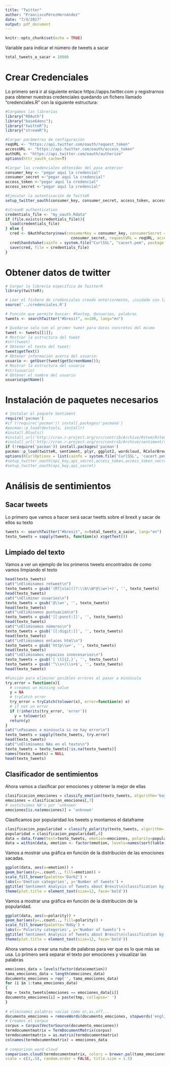 ```yaml
---
title: "Twitter"
author: "FranciscoPérezHernández"
date: "7/4/2017"
output: pdf_document
---
```


```r
knitr::opts_chunk$set(echo = TRUE)
```

Variable para indicar el número de tweets a sacar
```r
total_tweets_a_sacar = 10000
```


# Crear Credenciales

Lo primero será ir al siguiente enlace https://apps.twitter.com y registrarnos para obtener nuestras credenciales quedando un fichero llamado "credenciales.R" con la siguiente estructura:
```r
#Cargamos las librerías
library("ROAuth")
library("base64enc");
library("twitteR");
library("streamR");

#Cargar parámetros de configuración
reqURL <- "https://api.twitter.com/oauth/request_token"
accessURL <- "https://api.twitter.com/oauth/access_token"
authURL <- "https://api.twitter.com/oauth/authorize"
options(httr_oauth_cache=T)

#Cargar las credenciales obtenidas del paso anterior
consumer_key <- "pegar aquí la credencial"
consumer_secret <-"pegar aquí la credencial"
access_token <-"pegar aquí la credencial"
access_secret <-"pegar aquí la credencial"

#Ejecutar la autenticación de TwitteR
setup_twitter_oauth(consumer_key, consumer_secret, access_token, access_secret)

#streamR authentication
credentials_file <- "my_oauth.Rdata"
if (file.exists(credentials_file)){
  load(credentials_file)
} else {
  cred <- OAuthFactory$new(consumerKey = consumer_key, consumerSecret =
                             consumer_secret, requestURL = reqURL, accessURL = accessURL, authURL = authURL)
  cred$handshake(cainfo = system.file("CurlSSL", "cacert.pem", package = "RCurl"))
  save(cred, file = credentials_file)
}
```

# Obtener datos de twitter

```r
# Cargar la librería específica de TwitterR
library(twitteR);

# Leer el fichero de credenciales creado anteriormente, ¡cuidado con la ruta del fichero!.
source('../credenciales.R')

# Función que permite buscar: #hastag, @usuarios, palabras
tweets <- searchTwitter("#brexit", n=100, lang="en")

# Quedarse solo con el primer tweet para datos concretos del mismo
tweet <- tweets[[1]];
# Mostrar la estructura del tweet
#str(tweet)
# Obtener el texto del tweet:
tweet$getText()
# Obtener información acerca del usuario:
usuario <- getUser(tweet$getScreenName());
# Mostrar la estructura del usuario
#str(usuario)
# Obtener el nombre del usuario
usuario$getName()
```

# Instalación de paquetes necesarios

```r
# Instalar el paquete Sentiment
require('pacman')
#if (!require('pacman')) install.packages('pacman&')
#pacman::p_load(devtools, installr)
#install.Rtools()
#install_url('http://cran.r-project.org/src/contrib/Archive/Rstem/Rstem_0.4-1.tar.gz')
#install_url('http://cran.r-project.org/src/contrib/Archive/sentiment/sentiment_0.2.tar.gz')
if (!require('pacman')) install.packages('pacman')
pacman::p_load(twitteR, sentiment, plyr, ggplot2, wordcloud, RColorBrewer, httpuv, RCurl, base64enc)
options(RCurlOptions = list(cainfo = system.file('CurlSSL', 'cacert.pem', package = 'RCurl')))
#setup_twitter_oauth(api_key,api_secret,access_token,access_token_secret)
#setup_twitter_oauth(api_key,api_secret)
```

# Análisis de sentimientos

## Sacar tweets

Lo primero que vamos a hacer será sacar twetts sobre el brexit y sacar de ellos su texto
```r
tweets <- searchTwitter("#brexit", n=total_tweets_a_sacar, lang="en")
texto_tweets = sapply(tweets, function(x) x$getText())
```

## Limpiado del texto

Vamos a ver un ejemplo de los primeros tweets encontrados de como vamos limpiando el texto
```r
head(texto_tweets)
cat("\nEliminamos retweet\n")
texto_tweets = gsub('(RT|via)((?:\\b\\W*@\\w+)+)', '', texto_tweets)
head(texto_tweets)
cat("\nEliminar usuarios\n")
texto_tweets = gsub('@\\w+', '', texto_tweets)
head(texto_tweets)
cat("\nEliminamos puntuación\n")
texto_tweets = gsub('[[:punct:]]', '', texto_tweets)
head(texto_tweets)
cat("\nEliminamos números\n")
texto_tweets = gsub('[[:digit:]]', '', texto_tweets)
head(texto_tweets)
cat("\nEliminamos enlaces html\n")
texto_tweets = gsub('http\\w+', '', texto_tweets)
head(texto_tweets)
cat("\nEliminamos espacios innecesarios\n")
texto_tweets = gsub('[ \t]{2,}', '', texto_tweets)
texto_tweets = gsub('^\\s+|\\s+$', '', texto_tweets)
head(texto_tweets)

#Función para eliminar posibles errores al pasar a minúscula
try.error = function(x){
  # creamos un missing value
  y = NA
  # tryCatch error
  try_error = tryCatch(tolower(x), error=function(e) e)
  # if not un error
  if (!inherits(try_error, 'error'))
    y = tolower(x)
  return(y)
}
cat("\nPasamos a minúsucla si no hay error\n")
texto_tweets = sapply(texto_tweets, try.error)
head(texto_tweets)
cat("\nEliminamos NAs en el texto\n")
texto_tweets = texto_tweets[!is.na(texto_tweets)]
names(texto_tweets) = NULL
head(texto_tweets)
```

## Clasificador de sentimientos

Ahora vamos a clasificar por emociones y obtener la mejor de ellas
```r
clasificacion_emociones = classify_emotion(texto_tweets, algorithm='bayes', prior=1.0)
emociones = clasificacion_emociones[,7]
# sustituimos NA's por 'unknown'
emociones[is.na(emociones)] = 'unknown'
```

Clasificamos por popularidad los tweets y montamos el dataframe
```r
clasificacion_popularidad = classify_polarity(texto_tweets, algorithm='bayes')
popularidad = clasificacion_popularidad[,4]
data = data.frame(text=texto_tweets, emotion=emociones, polarity=popularidad, stringsAsFactors=FALSE)
data = within(data, emotion <- factor(emotion, levels=names(sort(table(emotion), decreasing=TRUE))))
```

Vamos a mostrar una gráfica en función de la distribución de las emociones sacadas.
```r
ggplot(data, aes(x=emotion)) +
geom_bar(aes(y=..count.., fill=emotion)) +
scale_fill_brewer(palette='Dark2') +
labs(x='Emotion categories', y='Number of tweets') +
ggtitle('Sentiment Analysis of Tweets about Brexit\n(classification by emotion)') +
theme(plot.title = element_text(size=12, face='bold'))
```

Vamos a mostrar una gráfica en función de la distribución de la popularidad.
```r
ggplot(data, aes(x=polarity)) +
geom_bar(aes(y=..count.., fill=polarity)) +
scale_fill_brewer(palette='RdGy') +
labs(x='Polarity categories', y='Number of tweets') +
ggtitle('Sentiment Analysis of Tweets about Brexit\n(classification by polarity)') +
theme(plot.title = element_text(size=12, face='bold'))
```

Ahora vamos a crear una nube de palabras para ver que es lo que más se usa. Lo primero será separar el texto por emociones y visualizar las palabras
```r
emociones_data = levels(factor(data$emotion))
tama_emociones_data = length(emociones_data)
documento_emociones = rep('', tama_emociones_data)
for (i in 1:tama_emociones_data)
{
tmp = texto_tweets[emociones == emociones_data[i]]
documento_emociones[i] = paste(tmp, collapse=' ')
}
 
# eliminamos palabras vacias como or,as,off...
documento_emociones = removeWords(documento_emociones, stopwords('english'))
# Creamos el corpus
corpus = Corpus(VectorSource(documento_emociones))
termdocumentmatrix = TermDocumentMatrix(corpus)
termdocumentmatrix = as.matrix(termdocumentmatrix)
colnames(termdocumentmatrix) = emociones_data
 
# comparison word cloud
comparison.cloud(termdocumentmatrix, colors = brewer.pal(tama_emociones_data, 'Dark2'),
scale = c(3,.5), random.order = FALSE, title.size = 1.5)

```

